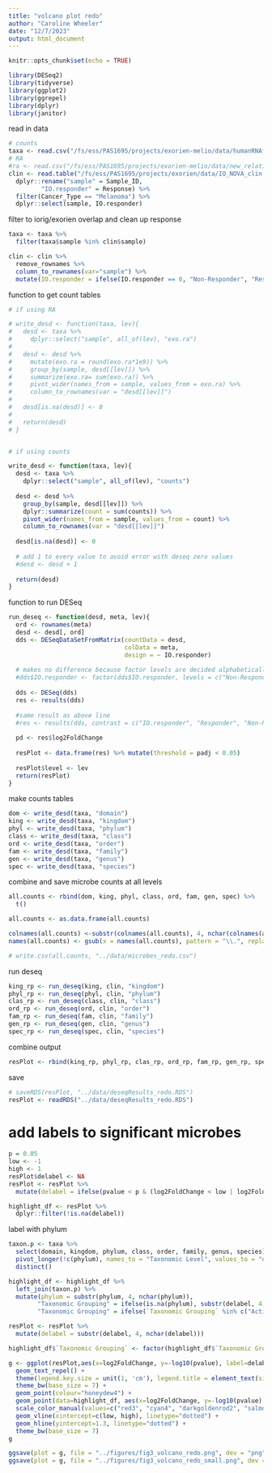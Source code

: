 ```yaml
---
title: "volcano plot redo"
author: "Caroline Wheeler"
date: "12/7/2023"
output: html_document
---
```


```r
knitr::opts_chunk$set(echo = TRUE)

library(DESeq2)
library(tidyverse)
library(ggplot2)
library(ggrepel)
library(dplyr)
library(janitor)
```

read in data
```r
# counts
taxa <- read.csv("/fs/ess/PAS1695/projects/exorien-melio/data/humanRNAfilt_counts_with_taxonomy.csv")
# RA
#ra <- read.csv("/fs/ess/PAS1695/projects/exorien-melio/data/new_relative_abundance_with_taxonomy.csv")
clin <- read.table("/fs/ess/PAS1695/projects/exorien/data/IO_NOVA_clin.txt", header = TRUE) %>%
  dplyr::rename("sample" = Sample_ID,
         "IO.responder" = Response) %>%
  filter(Cancer_Type == "Melanoma") %>%
  dplyr::select(sample, IO.responder) 
```

filter to iorig/exorien overlap and clean up response 
```r
taxa <- taxa %>%
  filter(taxa$sample %in% clin$sample)

clin <- clin %>% 
  remove_rownames %>% 
  column_to_rownames(var="sample") %>%
  mutate(IO.responder = ifelse(IO.responder == 0, "Non-Responder", "Responder")) 
```

<!-- # make histogram to evaluate which power of 10 to multiply by -->
<!-- ```{r} -->
<!-- ggplot(taxa, aes(-log10(exo.ra))) + geom_histogram(binwidth = 0.5) -->
<!-- ggplot(taxa, aes(-log10(exo.ra*1e9))) + geom_histogram(binwidth = 0.5) -->
<!-- ``` -->

function to get count tables
```r
# if using RA

# write_desd <- function(taxa, lev){
#   desd <- taxa %>%
#     dplyr::select("sample", all_of(lev), "exo.ra")
#   
#   desd <- desd %>%
#     mutate(exo.ra = round(exo.ra*1e9)) %>%
#     group_by(sample, desd[[lev]]) %>%
#     summarize(exo.ra= sum(exo.ra)) %>%
#     pivot_wider(names_from = sample, values_from = exo.ra) %>%
#     column_to_rownames(var = "desd[[lev]]")
#   
#   desd[is.na(desd)] <- 0
#   
#   return(desd)
# }


# if using counts

write_desd <- function(taxa, lev){
  desd <- taxa %>%
    dplyr::select("sample", all_of(lev), "counts")
  
  desd <- desd %>%
    group_by(sample, desd[[lev]]) %>%
    dplyr::summarize(count = sum(counts)) %>%
    pivot_wider(names_from = sample, values_from = count) %>%
    column_to_rownames(var = "desd[[lev]]")
  
  desd[is.na(desd)] <- 0
  
  # add 1 to every value to avoid error with deseq zero values
  #desd <- desd + 1
  
  return(desd)
}
```

function to run DESeq
```r
run_deseq <- function(desd, meta, lev){
  ord <- rownames(meta)
  desd <- desd[, ord]
  dds <- DESeqDataSetFromMatrix(countData = desd,
                                colData = meta,
                                design = ~ IO.responder)
  
  # makes no difference because factor levels are decided alphabetically 
  #dds$IO.responder <- factor(dds$IO.responder, levels = c("Non-Responder", "Responder"))
  
  dds <- DESeq(dds)
  res <- results(dds)
  
  #same result as above line
  #res <- results(dds, contrast = c("IO.responder", "Responder", "Non-Responder"))
  
  pd <- res$log2FoldChange
  
  resPlot <- data.frame(res) %>% mutate(threshold = padj < 0.05)
  
  resPlot$level <- lev
  return(resPlot)
}
```

make counts tables
```r
dom <- write_desd(taxa, "domain")
king <- write_desd(taxa, "kingdom") 
phyl <- write_desd(taxa, "phylum") 
class <- write_desd(taxa, "class") 
ord <- write_desd(taxa, "order")
fam <- write_desd(taxa, "family") 
gen <- write_desd(taxa, "genus")
spec <- write_desd(taxa, "species")
```

combine and save microbe counts at all levels
```r
all.counts <- rbind(dom, king, phyl, class, ord, fam, gen, spec) %>%
  t()

all.counts <- as.data.frame(all.counts) 

colnames(all.counts) <-substr(colnames(all.counts), 4, nchar(colnames(all.counts)))
names(all.counts) <- gsub(x = names(all.counts), pattern = "\\.", replacement = " ")  

# write.csv(all.counts, "../data/microbes_redo.csv")
```


run deseq
```r
king_rp <- run_deseq(king, clin, "kingdom")
phyl_rp <- run_deseq(phyl, clin, "phylum")
clas_rp <- run_deseq(class, clin, "class")
ord_rp <- run_deseq(ord, clin, "order")
fam_rp <- run_deseq(fam, clin, "family")
gen_rp <- run_deseq(gen, clin, "genus")
spec_rp <- run_deseq(spec, clin, "species")
```

combine output
```r
resPlot <- rbind(king_rp, phyl_rp, clas_rp, ord_rp, fam_rp, gen_rp, spec_rp)
```

save
```r
# saveRDS(resPlot, "../data/deseqResults_redo.RDS")
resPlot <- readRDS("../data/deseqResults_redo.RDS")
```


# add labels to significant microbes
```r
p = 0.05
low <- -1
high <- 1
resPlot$delabel <- NA
resPlot <- resPlot %>%
  mutate(delabel = ifelse(pvalue < p & (log2FoldChange < low | log2FoldChange > high), row.names(resPlot), NA))
```

```r
highlight_df <- resPlot %>% 
  dplyr::filter(!is.na(delabel))
```

label with phylum
```r
taxon.p <- taxa %>%
  select(domain, kingdom, phylum, class, order, family, genus, species) %>%
  pivot_longer(!c(phylum), names_to = "Taxonomic Level", values_to = "delabel") %>%
  distinct()

highlight_df <- highlight_df %>%
  left_join(taxon.p) %>%
  mutate(phylum = substr(phylum, 4, nchar(phylum)),
        "Taxonomic Grouping" = ifelse(is.na(phylum), substr(delabel, 4, nchar(delabel)), phylum),
        "Taxonomic Grouping" = ifelse(`Taxonomic Grouping` %in% c("Actinobacteria", "Apicomplexa", "Ascomycota", "Basidiomycota", "Firmicutes", "Proteobacteria", "Uroviricota"), `Taxonomic Grouping`, "Other"))

resPlot <- resPlot %>%
  mutate(delabel = substr(delabel, 4, nchar(delabel)))
```

```r
highlight_df$`Taxonomic Grouping` <- factor(highlight_df$`Taxonomic Grouping`, levels = c( "Actinobacteria", "Apicomplexa", "Ascomycota", "Basidiomycota", "Firmicutes", "Proteobacteria", "Uroviricota", "Other"))

g <- ggplot(resPlot,aes(x=log2FoldChange, y=-log10(pvalue), label=delabel)) + 
  geom_text_repel() +
  theme(legend.key.size = unit(1, 'cm'), legend.title = element_text(size=7), legend.text = element_text(size=7), axis.text =element_text(size = 7), axis.title=element_text(size=7)) +
  theme_bw(base_size = 7) +
  geom_point(colour="honeydew4") +
  geom_point(data=highlight_df, aes(x=log2FoldChange, y=-log10(pvalue), label=delabel, color = `Taxonomic Grouping`),size=1) +
  scale_color_manual(values=c("red3", "cyan4", "darkgoldenrod2", "salmon2", "cornflowerblue", "deeppink4", "darkslateblue")) +
  geom_vline(xintercept=c(low, high), linetype="dotted") +
  geom_hline(yintercept=1.3, linetype="dotted") + 
  theme_bw(base_size = 7) 
g
```

```r
ggsave(plot = g, file = "../figures/fig3_volcano_redo.png", dev = "png", width = 10, height = 6, dpi = 600)
ggsave(plot = g, file = "../figures/fig3_volcano_redo_small.png", dev = "png", width = 4, height = 4, dpi = 600)
```

